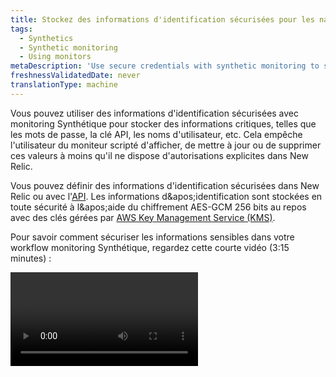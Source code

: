 ```yaml
---
title: Stockez des informations d'identification sécurisées pour les navigateurs scriptés et les tests d'API
tags:
  - Synthetics
  - Synthetic monitoring
  - Using monitors
metaDescription: 'Use secure credentials with synthetic monitoring to store critical information, such as passwords, API keys, usernames, etc.'
freshnessValidatedDate: never
translationType: machine
---
```


Vous pouvez utiliser des informations d'identification sécurisées avec monitoring Synthétique pour stocker des informations critiques, telles que les mots de passe, la clé API, les noms d'utilisateur, etc. Cela empêche l'utilisateur du moniteur scripté d'afficher, de mettre à jour ou de supprimer ces valeurs à moins qu'il ne dispose d'autorisations explicites dans New Relic.

Vous pouvez définir des informations d'identification sécurisées dans New Relic ou avec l'[API](/docs/apis/synthetics-rest-api/secure-credentials-examples/use-synthetics-secure-credentials-apis). Les informations d&amp;apos;identification sont stockées en toute sécurité à l&amp;apos;aide du chiffrement AES-GCM 256 bits au repos avec des clés gérées par [AWS Key Management Service (KMS)](https://aws.amazon.com/kms/).

Pour savoir comment sécuriser les informations sensibles dans votre workflow monitoring Synthétique, regardez cette courte vidéo (3:15 minutes) :

<Video id="BLrTnqIHRrU" type="youtube" />

## Exigences et limites [#requirements]

Avant [d’utiliser des informations d’identification sécurisées](#ui-procedures), consultez ces exigences et directives :

<table>
  <thead>
    <tr>
      <th style={{ width: "200px" }}>
        Identifiants sécurisés
      </th>

      <th>
        Commentaires
      </th>
    </tr>
  </thead>

  <tbody>
    <tr>
      <td>
        Moniteur applicable
      </td>

      <td>
        La fonctionnalité d'informations d'identification sécurisées est disponible pour les navigateurs scriptés Synthétique et pour le moniteur de test API et le moniteur d'étapes. Voir [Types de moniteurs synthétiques](/docs/synthetics/synthetic-monitoring/using-monitors/intro-synthetic-monitoring/#types-of-synthetic-monitors) pour plus d&amp;apos;informations.
      </td>
    </tr>

    <tr>
      <td>
        Autorisations
      </td>

      <td>
        L'administrateur du compte peut contrôler quel utilisateur peut `create`, `view` ou `delete` sécuriser les informations d&amp;apos;identification en [gérant les autorisations du utilisateur](/docs/accounts/accounts-billing/general-account-settings/factors-affecting-access-features-data).
      </td>
    </tr>

    <tr>
      <td>
        Limite
      </td>

      <td>
        Vous pouvez avoir un maximum de 1 000 identifiants sécurisés.
      </td>
    </tr>
  </tbody>
</table>

## Ajouter ou mettre à jour des informations d'identification sécurisées [#ui-procedures]

Vous pouvez ajouter ou mettre à jour des informations d'identification sécurisées à l'aide de l'interface utilisateur ou de l'[API REST de monitoring Synthétique](/docs/apis/synthetics-rest-api/secure-credentials-examples/use-synthetics-secure-credentials-apis#add-secure-credential). Attention, les valeurs ne peuvent pas être affichées, uniquement les clés.

Pour ajouter, afficher, modifier ou supprimer une clé d'identification sécurisée pour un navigateur scripté ou un moniteur de test d'API à partir de l'interface utilisateur :

1. Allez à <DNT>**[one.newrelic.com &gt; Synthetic monitoring &gt; Secure credentials](https://one.newrelic.com/synthetics-nerdlets/secure-credential-list)**</DNT>.

2. Pour ajouter un nouvel identifiant sécurisé, recherchez le bouton <DNT>**Create secure credential +**</DNT> . Si vous avez déjà ajouté des informations d&amp;apos;identification, ce bouton se trouve en haut à droite.

   * Conseils pour créer le <DNT>**Key**</DNT>: choisissez un nom d&amp;apos;utilisateur ou un autre nom de clé significatif pour identifier les informations d&amp;apos;identification sécurisées. Utilisez des caractères alphanumériques ou des traits de soulignement `_` . Les noms de clés doivent être en MAJUSCULES.
   * Conseils pour créer le <DNT>**Value**</DNT>: utilisez n’importe quelle combinaison de caractères alphanumériques ou spéciaux. 10000 caractères maximum. Ce champ n&amp;apos;est pas accessible via [l'API](/docs/apis/synthetics-rest-api/secure-credentials-examples/use-synthetics-secure-credentials-apis).

3. Pour modifier un justificatif d'identité existant, cliquez sur les points de suspension <Icon name="fe-more-horizontal" /> icône pour les options.

4. Associez les informations d'identification sécurisées à un navigateur scripté ou à un test API en [modifiant le script](#script-procedures).

Une fois que vous avez ajouté les informations d'identification sécurisées au script, l'interface utilisateur <DNT>**[Secure credentials](https://one.newrelic.com/synthetics-nerdlets/secure-credential-list)**</DNT> indique combien de moniteurs scriptés utilisent ces informations d&amp;apos;identification. Ce nombre est approximatif et n&amp;apos;est mis à jour qu&amp;apos;après l&amp;apos;exécution d&amp;apos;un outil de monitoring doté d&amp;apos;informations d&amp;apos;identification sécurisées.

<Callout variant="tip">
  Vous devez créer des informations d’identification sécurisées avant de pouvoir créer un moniteur en les utilisant. Cette astuce peut s’avérer utile lorsque vous utilisez un outil d’infrastructure en tant que code comme Terraform.
</Callout>

## Mettre à jour le script [#script-procedures]

Lorsque vous utilisez l'[éditeur d'interface utilisateur Synthetics ](/docs/synthetics/new-relic-synthetics/scripting-monitors/write-scripted-browsers)pour créer des navigateurs scriptés ou un moniteur de test d&amp;apos;API, suivez ces instructions :

<table>
  <thead>
    <tr>
      <th style={{ width: "200px" }}>
        <DNT>
          **Script**
        </DNT>
      </th>

      <th>
        <DNT>
          **Guidelines**
        </DNT>
      </th>
    </tr>
  </thead>

  <tbody>
    <tr>
      <td>
        Format
      </td>

      <td>
        Partout dans le script où vous référencez les informations d'identification sécurisées, celles-ci sont accessibles via l'objet JavaScript New Relic `$secure` réservé avec notation par points. Par exemple, `$secure.MY_SECURE_CREDENTIAL`. Les propriétés sur `$secure` ne sont pas accessibles via la notation entre crochets.
      </td>
    </tr>

    <tr>
      <td>
        Informations d'identification existantes
      </td>

      <td>
        Pour afficher ou sélectionner dans une liste d’informations d’identification sécurisées disponibles :

        * Taper `$secure.`

          OU

        * Sélectionnez dans la liste déroulante de l’interface utilisateur de l’éditeur.
      </td>
    </tr>

    <tr>
      <td>
        Validation
      </td>

      <td>
        Pour valider les informations d'identification sécurisées, suivez les procédures standard pour [tester le script](/docs/synthetics/new-relic-synthetics/using-monitors/view-monitor-results) ou [écrivez un test API](/docs/synthetics/new-relic-synthetics/scripting-monitors/write-api-tests).
      </td>
    </tr>
  </tbody>
</table>

Toute modification apportée à la valeur des informations d'identification sécurisées prendra automatiquement effet sur tous les moniteurs qui les utilisent. Vous n'avez pas besoin de mettre à jour également le script.

<DNT>**Exception:**</DNT> Si vous mettez à jour le script et que les tâches sont déjà en cours de traitement, la modification des informations d&amp;apos;identification sécurisées ne prendra effet qu&amp;apos;au prochain démarrage de la tâche.

## Sécurité pour des informations d'identification sécurisées [#security]

Pour garantir la sécurité de vos informations d'identification sécurisées, New Relic supprime la valeur sécurisée de toutes les données qui aboutissent aux données monitoring et aux alertes Synthétique. <DNT>**New Relic employees cannot access secure credential values and must be added to the account to be able to view secure credentials**</DNT>.

### Exemple

Un identifiant sécurisé est nommé `PASSWORD` et la valeur est `Pass123!`. New Relic remplace `Pass123!` par `_SECURECREDENTIAL_`

Par exemple, un script comprend :

```
$browser.get("https://example.com/" + $secure.PASSWORD)
```

Les résultats script montreront que votre moniteur Synthétique est allé à `https://example.com/_SECURECREDENTIAL_`, même s&amp;apos;il est en réalité allé à `https://example.com/Pass123!`. Cela garantit que la valeur des informations d’identification sécurisées n’apparaîtra pas dans les résultats.

### Informations expurgées [#redacted]

Nous rédigeons actuellement les éléments suivants à partir des résultats de votre moniteur :

* Les valeurs exactes de vos identifiants sécurisés
* Toutes les valeurs codées en pourcentage de vos informations d'identification sécurisées

### Protéger vos informations d'identification lors de leur utilisation [#protecting]

Lors de la création d'un script, assurez-vous que les informations d'identification sécurisées ne sont pas transmises à un site externe ou saisies sur un site Web d'une manière qui entraînerait leur affichage ou leur divulgation.

Les mécanismes de protection détaillés ci-dessus sont conçus pour empêcher la divulgation des informations d'identification lorsqu'elles sont stockées par New Relic et les réponses textuelles du site Web monitoré. Cependant, la capacité de script permet à l'utilisateur d'implémenter des fonctionnalités qui pourraient entraîner la divulgation des informations d'identification en cas d'utilisation abusive par l'utilisateur. New Relic ne contrôle pas le site monitoré ni les actions des utilisateurs individuels de votre organisation. Pour cette raison, vous ne devez accorder l'autorisation « Utiliser les informations d'identification » qu'aux utilisateurs qui sont entièrement approuvés et autorisés à le faire par votre organisation. Pour mettre à jour les autorisations pour les informations d'identification sécurisées dans Synthetics monitoring, veuillez suivre les [concepts de gestion des utilisateurs](/docs/accounts/accounts-billing/new-relic-one-user-management/user-management-concepts) pour contrôler [les capacités des informations d'identification sécurisées](/docs/accounts/accounts-billing/new-relic-one-user-management/user-permissions/#synthetics).

New Relic Logs instance de sauvegarde ou de validation du moniteur qui inclut des informations d'identification sécurisées ; les logs sont interrogeables via [NrAuditEvents](/docs/accounts/accounts/account-maintenance/query-account-audit-logs-nrauditevent).

### Faire tourner les identifiants sécurisés [#rotate-secure-credentials]

<CollapserGroup>
  <Collapser id="rotate-specific-credential" title="Faire pivoter un identifiant sécurisé spécifique">
    Si les informations d'identification utilisées dans votre script ont été compromises, vous pouvez modifier la valeur dans l'interface utilisateur pour mettre à jour automatiquement toutes les tâches du moniteur :

    1. Allez à <DNT>**[one.newrelic.com &gt; Synthetic monitoring &gt; Secure credentials](https://one.newrelic.com/synthetics/secure-credential-list)**</DNT>. Cliquez sur les points de suspension <DNT>**...**</DNT> correspondant aux informations d’identification que vous souhaitez modifier et cliquez sur <DNT>**Edit**</DNT>.

       <img title="Screenshot of how to edit a secure credential" alt="Screenshot of how to edit a secure credential" src="/images/synthetic_screenshot-crop_edit-secure-credential-key.webp" />

    2. Saisissez la nouvelle valeur et cliquez sur <DNT>**Save**</DNT>.

       <img title="Screenshot of secure credential editing/config screen" alt="Screenshot of secure credential editing/config screen" src="/images/synthetic_screenshot-crop_secure-credential-edit.webp" />

       La nouvelle valeur sera utilisée dans tous les travaux de monitoring qui font référence à ces informations d'identification sécurisées.
  </Collapser>

  <Collapser id="rotate-credential-in-monitor" title="Faire pivoter les informations d'identification sécurisées utilisées dans un moniteur spécifique">
    Si vous suspectez qu'un moniteur a été compromis, vous devez faire pivoter toutes les informations d'identification utilisées dans ce moniteur. (Si ce moniteur fonctionne sur un site privé, vous devez également [faire pivoter la clé privée du site](/docs/synthetics/synthetic-monitoring/private-locations/private-locations-overview-monitor-internal-sites-add-new-locations/#rotate-private-location-keys).)

    Pour localiser les informations d’identification sécurisées utilisées dans un moniteur spécifique :

    1. Allez à <DNT>**[one.newrelic.com &gt; Synthetic monitoring](https://one.newrelic.com/synthetics)**</DNT>.

    2. Trouvez le moniteur dans la liste. Vous pouvez effectuer une recherche par nom ou saisir l'ID du moniteur dans le champ de texte du filtre :

       <img title="Screenshot of locating a specific monitor by ID" alt="Screenshot of locating a specific monitor by ID" src="/images/synthetic_screenshot-crop_locate-monitor-by-id.webp" />

    3. Sélectionnez l'onglet <DNT>**Write script**</DNT> pour afficher le script :

       <img title="Screenshot showing where to find script contents in synthetic" alt="Screenshot showing where to find script contents in synthetic" src="/images/synthetic_screenshot-crop_script-edit-location.webp" />

    4. Recherchez le terme `$secure.` pour mettre en évidence toutes les références aux informations d’identification sécurisées et notez celles que vous trouvez.

       <img title="Screenshot showing secure credentials in use inside a script" alt="Screenshot showing secure credentials in use inside a script" src="/images/synthetic_screenshot-crop_secure-credentials-in-script-example.webp" />

    Ensuite, faites pivoter toutes les informations d’identification que vous avez trouvées dans le script. Répétez ces étapes pour chaque identifiant :

    1. Allez à <DNT>**[one.newrelic.com &gt; Synthetic monitoring &gt; Secure credentials](https://one.newrelic.com/synthetics/secure-credential-list)**</DNT>.

    2. Copiez le nom du secret dans le champ de texte du filtre.

       <img title="Screenshot showing how to use the filter bar to locate a specific secure credential" alt="Screenshot showing how to use the filter bar to locate a specific secure credential" src="/images/synthetic_screenshot-crop_edit-secure-credential-by-name.webp" />

    3. Cliquez sur l’icône représentant des points de suspension <DNT>**...**</DNT> correspondant aux informations d’identification que vous souhaitez modifier et cliquez sur <DNT>**Edit**</DNT>.

       <img title="Screenshot of how to edit a secure credential" alt="Screenshot of how to edit a secure credential" src="/images/synthetic_screenshot-crop_edit-secure-credential-key.webp" />
  </Collapser>
</CollapserGroup>
